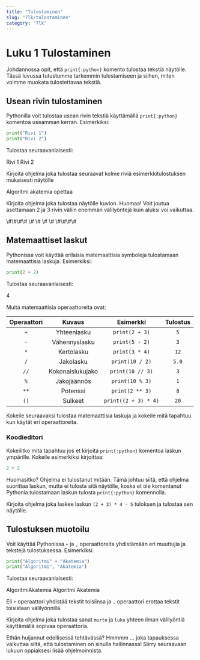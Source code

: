 ---
title: "Tulostaminen"
slug: "7lk/tulostaminen"
category: "7lk"
---

# Luku 1 Tulostaminen

Johdannossa opit, että `print{:python}` komento tulostaa tekstiä näytölle. Tässä luvussa tutustumme tarkemmin tulostamiseen ja siihen, miten voimme muokata tulostettavaa tekstiä.

## Usean rivin tulostaminen

Pythonilla voit tulostaa usean rivin tekstiä käyttämällä `print{:python}` komentoa useamman kerran. Esimerkiksi:

```python
print("Rivi 1")
print("Rivi 2")
```

Tulostaa seuraavanlaisesti:

<EsimerkkiTulostus>Rivi 1 Rivi 2</EsimerkkiTulostus>

<Harjoitus 
    name="Monen rivin tulostaminen" 
    points={10} 
    answer="Algoritmi
            akatemia
            opettaa">
Kirjoita ohjelma joka tulostaa seuraavat kolme riviä esimerkkitulostuksen mukaisesti näytölle

<EsimerkkiTulostus>Algoritmi akatemia opettaa</EsimerkkiTulostus>

</Harjoitus>

<Harjoitus 
    name="Monimutkainen tulostaminen" 
    points={10} 
    answer="####
            #     #
            #     #
            ####">

Kirjoita ohjelma joka tulostaa näytölle kuvion. Huomaa! Voit joutua asettamaan 2 ja 3 rivin väliin enemmän välilyöntejä kuin aluksi voi vaikuttaa.

<EsimerkkiTulostus>
\#\#\#\#
\#     \#
\#     \#
\#\#\#\#
</EsimerkkiTulostus>
</Harjoitus>

## Matemaattiset laskut

Pythonissa voit käyttää erilaisia matemaattisia symboleja tulostamaan matemaattisia laskuja. Esimerkiksi:

```python
print(2 + 2)
```

Tulostaa seuraavanlaisesti:

<EsimerkkiTulostus>4</EsimerkkiTulostus>

Muita matemaattisia operaattoreita ovat:

| Operaattori |      Kuvaus      |      Esimerkki       | Tulostus |
| :---------: | :--------------: | :------------------: | :------: |
|     `+`     |   Yhteenlasku    |    `print(2 + 3)`    |   `5`    |
|     `-`     |  Vähennyslasku   |    `print(5 - 2)`    |   `3`    |
|     `*`     |    Kertolasku    |    `print(3 * 4)`    |   `12`   |
|     `/`     |    Jakolasku     |   `print(10 / 2)`    |  `5.0`   |
|    `//`     | Kokonaislukujako |   `print(10 // 3)`   |   `3`    |
|     `%`     |   Jakojäännös    |   `print(10 % 3)`    |   `1`    |
|    `**`     |     Potenssi     |   `print(2 ** 3)`    |   `8`    |
|    `()`     |     Sulkeet      | `print((2 + 3) * 4)` |   `20`   |

Kokeile seuraavaksi tulostaa matemaattisia laskuja ja kokeile mitä tapahtuu kun käytät eri operaattoreita.

### Koodieditori

<KoodiEditori />

Kokeilitko mitä tapahtuu jos et kirjoita `print{:python}` komentoa laskun ympärille. Kokeile esimerkiksi kirjoittaa:

```python
2 + 2
```

Huomasitko? Ohjelma ei tulostanut mitään. Tämä johtuu siitä, että ohjelma suorittaa laskun, mutta ei tulosta sitä näytölle, koska et ole komentanut Pythonia tulostamaan laskun tulosta `print{:python}` komennolla.

<Harjoitus name="Matikan laskeminen" points={10} answer="15">

Kirjoita ohjelma joka laskee laskun `(2 + 3) * 4 - 5` tuloksen ja tulostaa sen näytölle.

</Harjoitus>

## Tulostuksen muotoilu

Voit käyttää Pythonissa `+` ja `,` operaattoreita yhdistämään eri muuttujia ja tekstejä tulostuksessa. Esimerkiksi:

```python
print("Algoritmi" + "Akatemia")
print("Algoritmi", "Akatemia")
```

Tulostaa seuraavanlaisesti:

<EsimerkkiTulostus>AlgoritmiAkatemia Algoritmi Akatemia</EsimerkkiTulostus>

Eli `+` operaattori yhdistää tekstit toisiinsa ja `,` operaattori erottaa tekstit toisistaan välilyönnillä.

<Harjoitus name="Tulostuksen muotoilu" points={10} answer="murtoluku">

Kirjoita ohjelma joka tulostaa sanat `murto` ja `luku` yhteen ilman välilyöntiä käyttämällä sopivaa operaattoria.

</Harjoitus>

Ethän huijannut edellisessä tehtävässä? Hmmmm ... joka tapauksessa vaikuttaa siltä, että tulostaminen on sinulla hallinnassa! Siirry seuraavaan lukuun oppiaksesi lisää ohjelmoinnista.
